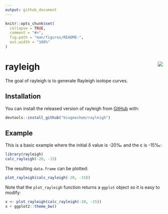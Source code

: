 ```yaml
---
output: github_document
---
```


<!-- README.md is generated from README.Rmd. Please edit that file -->

```r
knitr::opts_chunk$set(
  collapse = TRUE,
  comment = "#>",
  fig.path = "man/figures/README-",
  out.width = "100%"
)
```
# rayleigh <img src="man/figures/logo.png" align="right" />

The goal of rayleigh is to generate Rayleigh isotope curves.

## Installation

You can install the released version of rayleigh from [GitHub](https://github.com/biogeochem/rayleigh) with:

``` r
devtools::install_github("biogeochem/rayleigh")
```

## Example

This is a basic example where the initial δ value is -20‰ and the ε is -15‰:

```r
library(rayleigh)
calc_rayleigh(-20, -15)
```

The resulting `data.frame` can be plotted:

```r
plot_rayleigh(calc_rayleigh(-20, -15))
```

Note that the `plot_rayleigh` function returns a `ggplot` object so it is easy to modify:

```r
x <- plot_rayleigh(calc_rayleigh(-20, -15))
x + ggplot2::theme_bw()
```
